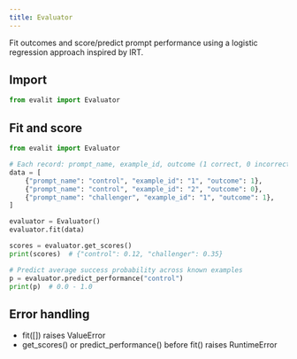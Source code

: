 ```yaml
---
title: Evaluator
---
```


Fit outcomes and score/predict prompt performance using a logistic regression approach inspired by IRT.

## Import

```python
from evalit import Evaluator
```

## Fit and score

```python
from evalit import Evaluator

# Each record: prompt_name, example_id, outcome (1 correct, 0 incorrect)
data = [
    {"prompt_name": "control", "example_id": "1", "outcome": 1},
    {"prompt_name": "control", "example_id": "2", "outcome": 0},
    {"prompt_name": "challenger", "example_id": "1", "outcome": 1},
]

evaluator = Evaluator()
evaluator.fit(data)

scores = evaluator.get_scores()
print(scores)  # {"control": 0.12, "challenger": 0.35}

# Predict average success probability across known examples
p = evaluator.predict_performance("control")
print(p)  # 0.0 - 1.0
```

## Error handling
- fit([]) raises ValueError
- get_scores() or predict_performance() before fit() raises RuntimeError
